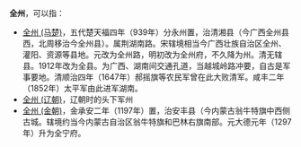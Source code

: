 '''全州'''，可以指：
*[[全州_(马楚)|全州 (马楚)]]，五代楚天福四年（939年）分永州置，治清湘县（今广西全州县西，北周移治今全州县）。属荆湖南路。宋辖境相当今广西壮族自治区全州、灌阳、资源等县地。元改为全州路，明初改为全州府，不久降为州。清无辖县。1912年改为全县。为广西、湖南间交通孔道，当越城岭路冲要，自古是军事要地。清顺治四年（1647年）郝摇旗等农民军曾在此大败清军。咸丰二年（1852年）太平军由此进军湖南。
*[[全州_(辽朝)|全州 (辽朝)]]，辽朝时的头下军州
*[[全州_(金朝)|全州 (金朝)]]，金承安二年（1197年）置，治安丰县（今内蒙古翁牛特旗中西侧古城。辖境约当今内蒙古自治区翁牛特旗和巴林右旗南部。元大德元年（1297年）升为全宁府。

{{Disambig|cat=二字中国州名消歧义|Q}}